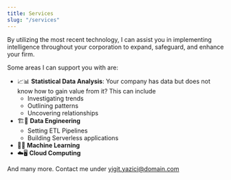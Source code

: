 ```yaml
---
title: Services
slug: "/services"
---
```


By utilizing the most recent technology, I can assist you in implementing intelligence throughout your corporation to expand, safeguard, and enhance your firm. 

Some areas I can support you with are:

- 📈📊 **Statistical Data Analysis**: Your company has data but does not know how to gain value from it? This can include
  - Investigating trends
  - Outlining patterns 
  - Uncovering relationships
- 🏗️👷 **Data Engineering**
  - Setting ETL Pipelines
  - Building Serverless applications
- 🤖🧠 **Machine Learning**
- ☁️🖥️ **Cloud Computing**

And many more. Contact me under yigit.yazici@domain.com
